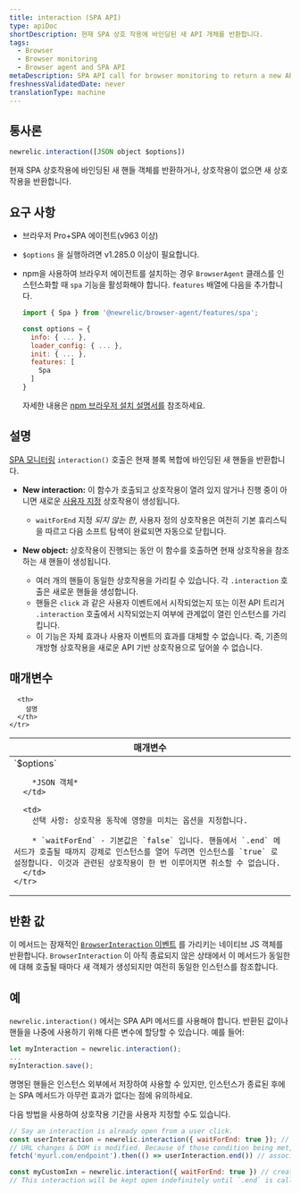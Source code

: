 ```yaml
---
title: interaction (SPA API)
type: apiDoc
shortDescription: 현재 SPA 상호 작용에 바인딩된 새 API 개체를 반환합니다.
tags:
  - Browser
  - Browser monitoring
  - Browser agent and SPA API
metaDescription: SPA API call for browser monitoring to return a new API object that is bound to the current interaction.
freshnessValidatedDate: never
translationType: machine
---
```


## 통사론

```js
newrelic.interaction([JSON object $options])
```

현재 SPA 상호작용에 바인딩된 새 핸들 객체를 반환하거나, 상호작용이 없으면 새 상호작용을 반환합니다.

## 요구 사항

* 브라우저 Pro+SPA 에이전트(v963 이상)

* `$options` 을 실행하려면 v1.285.0 이상이 필요합니다.

* npm을 사용하여 브라우저 에이전트를 설치하는 경우 `BrowserAgent` 클래스를 인스턴스화할 때 `spa` 기능을 활성화해야 합니다. `features` 배열에 다음을 추가합니다.

  ```js
  import { Spa } from '@newrelic/browser-agent/features/spa';

  const options = {
    info: { ... },
    loader_config: { ... },
    init: { ... },
    features: [
      Spa
    ]
  }
  ```

  자세한 내용은 [npm 브라우저 설치 설명서를](https://www.npmjs.com/package/@newrelic/browser-agent#new-relic-browser-agent) 참조하세요.

## 설명

[SPA 모니터링](/docs/browser/single-page-app-monitoring/get-started/introduction-single-page-app-monitoring) `interaction()` 호출은 현재 블록 복합에 바인딩된 새 핸들을 반환합니다.

* <DNT>**New interaction:**</DNT> 이 함수가 호출되고 상호작용이 열려 있지 않거나 진행 중이 아니면 새로운 [사용자 지정](/docs/browser/single-page-app-monitoring/use-spa-data/spa-data-collection#api-custom-events) 상호작용이 생성됩니다.
  * `waitForEnd` 지정 *되지 않는 한*, 사용자 정의 상호작용은 여전히 기본 휴리스틱을 따르고 다음 소프트 탐색이 완료되면 자동으로 닫힙니다.

* <DNT>**New object:**</DNT> 상호작용이 진행되는 동안 이 함수를 호출하면 현재 상호작용을 참조하는 새 핸들이 생성됩니다.

  * 여러 개의 핸들이 동일한 상호작용을 가리킬 수 있습니다. 각 `.interaction` 호출은 새로운 핸들을 생성합니다.
  * 핸들은 `click` 과 같은 사용자 이벤트에서 시작되었는지 또는 이전 API 트리거 `.interaction` 호출에서 시작되었는지 여부에 관계없이 열린 인스턴스를 가리킵니다.
  * 이 기능은 자체 효과나 사용자 이벤트의 효과를 대체할 수 없습니다. 즉, 기존의 개방형 상호작용을 새로운 API 기반 상호작용으로 덮어쓸 수 없습니다.

## 매개변수

<table>
  <thead>
    <tr>
      <th width="25%">
        매개변수
      </th>

      <th>
        설명
      </th>
    </tr>
  </thead>

  <tbody>
    <tr>
      <td>
        `$options`

        *JSON 객체*
      </td>

      <td>
        선택 사항: 상호작용 동작에 영향을 미치는 옵션을 지정합니다.

        * `waitForEnd` - 기본값은 `false` 입니다. 핸들에서 `.end` 메서드가 호출될 때까지 강제로 인스턴스를 열어 두려면 인스턴스를 `true` 로 설정합니다. 이것과 관련된 상호작용이 한 번 이루어지면 취소할 수 없습니다.
      </td>
    </tr>
  </tbody>
</table>

## 반환 값

이 메서드는 잠재적인 [`BrowserInteraction` 이벤트](/docs/insights/explore-data/attributes/browser-default-attributes-insights#browserinteraction-attributes) 를 가리키는 네이티브 JS 객체를 반환합니다. `BrowserInteraction` 이 아직 종료되지 않은 상태에서 이 메서드가 동일한 에 대해 호출될 때마다 새 객체가 생성되지만 여전히 동일한 인스턴스를 참조합니다.

## 예

`newrelic.interaction()` 에서는 SPA API 메서드를 사용해야 합니다. 반환된 값이나 핸들을 나중에 사용하기 위해 다른 변수에 할당할 수 있습니다. 예를 들어:

```js
let myInteraction = newrelic.interaction();
...
myInteraction.save();
```

명명된 핸들은 인스턴스 외부에서 저장하여 사용할 수 있지만, 인스턴스가 종료된 후에는 SPA 메서드가 아무런 효과가 없다는 점에 유의하세요.

다음 방법을 사용하여 상호작용 기간을 사용자 지정할 수도 있습니다.

```js
// Say an interaction is already open from a user click.
const userInteraction = newrelic.interaction({ waitForEnd: true }); // grabs the current interaction in-progress & keep it open
// URL changes & DOM is modified. Because of those condition being met, interaction will be saved but is kept open.
fetch('myurl.com/endpoint').then(() => userInteraction.end()) // associate this request to the interaction before completing this BrowserInteraction

const myCustomIxn = newrelic.interaction({ waitForEnd: true }) // create a new api-triggered interaction
// This interaction will be kept open indefinitely until `.end` is called, and no new interaction will start, custom or otherwise. AjaxRequest will continue to buffer under this interaction until it is closed.
```